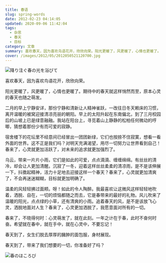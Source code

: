 ```yaml
---
title: 春语
slug: spring-words
date: 2012-02-23 04:14:05
updated: 2020-09-06 11:42:04
tags:
  - 杂思
  - 春天
  - 目标
category: 文章
summary: 喜欢春天，因为喜欢鸟语花开，欣欣向荣。阳光更暖了，风更暖了，心情也更暖了。期待中的春天就这样悄然而至，原心灵的春天也随之萌发。
cover: /images/2012/05/2012050521120700.jpg
---
```


![降り注ぐ春の光を浴びて](/images/2012/05/2012050521172300.jpg)

<NeteasePlayer id={1485319473} />

喜欢春天，因为喜欢鸟语花开，欣欣向荣。

阳光更暖了，风更暖了，心情也更暖了。期待中的春天就这样悄然而至，原本心灵的春天也随之萌发。

二月的早上宁静安详，那份宁静和清新让人精神雀跃，一改往日冬天赖床的习惯，离开温暖的被窝迎接清凉亮丽的朝阳。早上的太阳升起在东南偏北，到了三月校园后的山坡上已是绿意融融。我站在阳台上，寻觅着山上静静的松柏任何微动的哼唧，猜想着那份少有而可爱的寂静。

宿舍楼下的花坛里不经意间已经冒出一团团新绿，它们也按捺不住寂寞，想看一看外面的世界。这不正是我们吗？对明天充满渴望，用尽一切努力让世界看到自己！春来了，心灵就更加活跃了，对未来的追求就更加强烈了。

乌云，带来一片片小雨，它们是如此的可爱，点点滴滴、缠缠绵绵。有丝丝的清冷，却会让人更加清醒。沉寂了一冬，迎着这样丝丝柔柔的清凉雨，是不是该伸展一下，抖擞起精神，活力十足地去迎接这样一个春天？春来了，心灵就更加清爽了，不会再迷迷糊糊，目标就更加明确了。

温柔的风轻轻拂过面颊。呀！如此的令人陶醉。我最喜欢让这微风这样轻轻地吹着，洒脱、自在，一切的烦恼都随之而去，它是春带来的最好的礼物。风儿吹来了温暖的阳光，点点绿的小草，还有清爽的小雨。追着春天的风，是不是该放飞心灵，洒脱地面对人生？春来了，心灵更加洒脱了，我愿意面对所有的一切。

春来了，不晓得何时：心灵萌发了，就在此刻。一年之计在于春，此时不奋何时奋。希望就在春中，就在手中，就在心灵中，不要忘记！

春天到了，女生们脱去厚厚的臃肿的面包服，身材展现。

春天到了，带来了我们想要的一切，你准备好了吗？

![春のほころび](/images/2012/05/2012050521085500.jpg)
